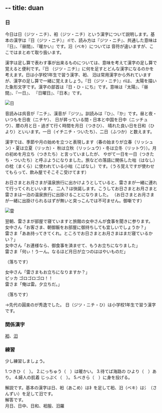 --
title: duan
--
### 日
今日は日（ジツ・ニチ）、衵（ジツ・ニチ）という漢字について説明します。基本の漢字は『日（ジツ・ニチ）』
rìで、読み方は『ジツ・ニチ』、共通した意味は『日』、『昼間』、『暖かい』です。汨（ベキ）については
音符が違いますが、ここではまとめて取り扱います。

漢字は足し算で表わす事が出来るものについては、意味を考えて漢字の足し算で覚えると便利です。『日
（ジツ・ニチ）』に何を足すとどんな漢字になるのかを考えます。日は小学校1年生で習う漢字、衵、
汨は常用漢字から外れていますが、漢字の足し算で一緒に覚えましょう。『日（ジツ・ニチ）』rìは、
太陽を描いた象形文字です。漢字の部首は『日・ひ・にち』です。意味は『太陽』、『昼間』、『一日』、
『日曜日』、『日本』です。

![日](/kanji/photo.jpg)

音読みは呉音が『ニチ』、漢音が『ジツ』。訓読みは『ひ』、『か』です。昼と夜・いつもを日夜（ニチヤ）、
日が昇っている間・日本と中国を日中（ニッチュウ）、暦の月と日・過ぎて行く時間を月日（つきひ）、
晴れた良い日を日和（ひより）といいます。一日（イチニチ・ついたち）、二日（ふつか）と数えます。

漢字では、季節や月の始めを立つと表現します（春の始まりが立春（リッシュン）・夏は立夏（リッカ）・
秋は立秋（リッシュウ）・冬は立冬（リットウ））。月の初めを月立ち（つきたち）と言っていましたが、
やがて一日を一日（つきたち・ついたち）と呼ぶようになりました。旅などの落語に関係した咄（はなし）
の枕（まくら）に使われている小咄（こばなし）です。（うろ覚えですが使わせてもらって、飲み屋でそこそこ受けてます）

お日さまとお月さまが温泉旅行に出かけようとしていると、雷さまが一緒に連れて行ってくれといいます。
二人？は快諾します。こうしてお日さまとお月さまと雷さまは一泊の温泉旅行に出掛けることになりました。
（お日さまとお月さまが一緒に出掛けられるはずが無いと突っこんでは不可ません。御噺です）

![雷](/kanji/photo_4.jpg)

翌朝、雷さまが部屋で寝ていますと旅館の女中さんが食事を聞きに参ります。<br/>
女中さん「お客さま、朝御飯をお部屋に御持ちしても宜しいでしょうか？」<br/>
雷さま「ああ持ってきてくれ。ところでお日さまとお月さまはまだ寝ているかい？」<br/>
女中さん「お連様なら、御食事を済ませて、もうお立ちになりました」<br/>
雷さま「何ぃ！うーん。なるほど月日が立つのははやいものだ」<br/>

（落ちです）

女中さん「雷さまもお立ちになりますか？」<br/>
ピッカ ゴロゴロゴロ！！<br/>
雷さま「俺は雷。夕立ちだ。」<br/>

（落ちです）

→先代の圓楽のが秀逸でした。
日（ジツ・ニチ・ひ）は小学校1年生で習う漢字です。

### 関係漢字

[衵](/page/kanji/衵)、[汨](/page/kanji/汨)

### 練習

少し練習しましょう。

1.つきひ（　）。
2.にっちゅう（　）は暖かい。
3.待てば海路の ひより（　）あり。
4.婦人の肌着 じっぷく（　）。
5.べきら（　）に身を投げる。

解説です。基本の漢字は日、衵（あこめ）は衤を足して衵、汨（ベキ）は氵（さんずい）を足して汨です。<br/>
解答です。<br/>
月日、日中、日和、衵服、汨羅

